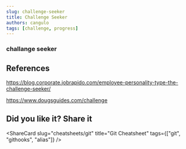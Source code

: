 ```yaml
---
slug: challenge-seeker
title: Challenge Seeker
authors: cangulo
tags: [challenge, progress]
---
```



<!--truncate-->

### challange seeker

## References

https://blog.corporate.jobrapido.com/employee-personality-type-the-challenge-seeker/

https://www.dougsguides.com/challenge

<AboutMePostArea/>

## Did you like it? Share it

<ShareCard 
  slug="cheatsheets/git" 
  title="Git Cheatsheet" 
  tags={["git", "githooks", "alias"]} />

<Comments
  slug="cheatsheets/git"  />